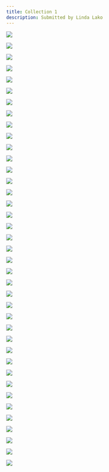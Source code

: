 ```yaml
---
title: Collection 1
description: Submitted by Linda Lako
---
```


::: {layout-ncol=3}
![](images/05CBE664-77E4-4CB0-90A3-DB6B69AFDB5E.jpeg){.lightbox group="gallery" fig-alt="05CBE664-77E4-4CB0-90A3-DB6B69AFDB5E"}

![](images/Picture8.jpg){.lightbox group="gallery" fig-alt="Picture8"}

![](images/IMG_3093.jpg){.lightbox group="gallery" fig-alt="IMG 3093"}

![](images/2499C0A7-27DD-4C59-8ADE-3B93C15A6005.jpeg){.lightbox group="gallery" fig-alt="2499C0A7-27DD-4C59-8ADE-3B93C15A6005"}

![](images/EA481402-525D-4827-890C-C1E155C1A5FB.jpeg){.lightbox group="gallery" fig-alt="EA481402-525D-4827-890C-C1E155C1A5FB"}

![](images/573BE39A-404E-4AFB-9087-F8C39F8598DC.jpeg){.lightbox group="gallery" fig-alt="573BE39A-404E-4AFB-9087-F8C39F8598DC"}

![](images/E4025DD4-9DA5-4209-A864-C830A10F8871.jpeg){.lightbox group="gallery" fig-alt="E4025DD4-9DA5-4209-A864-C830A10F8871"}

![](images/241B23B0-0EDE-4AAC-BB32-7E6263112EAD.jpeg){.lightbox group="gallery" fig-alt="241B23B0-0EDE-4AAC-BB32-7E6263112EAD"}

![](images/6ACCF0BC-4F86-40F3-80EC-50A907CBB917.png){.lightbox group="gallery" fig-alt="6ACCF0BC-4F86-40F3-80EC-50A907CBB917"}

![](images/IMG_0662.JPG){.lightbox group="gallery" fig-alt="IMG 0662"}

![](images/GUbDTrLg.jpeg){.lightbox group="gallery" fig-alt="GUbDTrLg"}

![](images/20240620_214840.jpg){.lightbox group="gallery" fig-alt="20240620 214840"}

![](images/Dep1Dymo.jpeg){.lightbox group="gallery" fig-alt="Dep1Dymo"}

![](images/IMG_0679.JPG){.lightbox group="gallery" fig-alt="IMG 0679"}

![](images/IMG_7521.jpeg){.lightbox group="gallery" fig-alt="IMG 7521"}

![](images/77C3B143-CA51-46EF-9375-509360D122F1.jpeg){.lightbox group="gallery" fig-alt="77C3B143-CA51-46EF-9375-509360D122F1"}

![](images/104C49DD-BEB5-4F8D-9807-90B99FC9628D.jpeg){.lightbox group="gallery" fig-alt="104C49DD-BEB5-4F8D-9807-90B99FC9628D"}

![](images/F9431EF3-692B-4328-8D19-C18A5B99F622.jpeg){.lightbox group="gallery" fig-alt="F9431EF3-692B-4328-8D19-C18A5B99F622"}

![](images/6F3C0C65-A767-49C9-94E1-81464BFFC8B1.jpeg){.lightbox group="gallery" fig-alt="6F3C0C65-A767-49C9-94E1-81464BFFC8B1"}

![](images/Picture1.jpg){.lightbox group="gallery" fig-alt="Picture1"}

![](images/evelyne_1.jpg){.lightbox group="gallery" fig-alt="evelyne 1"}

![](images/IMG_3475.JPG){.lightbox group="gallery" fig-alt="IMG 3475"}

![](images/AD746A3B-F3B8-4024-848A-82D75A6E43DF.jpeg){.lightbox group="gallery" fig-alt="AD746A3B-F3B8-4024-848A-82D75A6E43DF"}

![](images/Picture2.jpg){.lightbox group="gallery" fig-alt="Picture2"}

![](images/evelyne_2.jpg){.lightbox group="gallery" fig-alt="evelyne 2"}

![](images/evelyne_3.jpg){.lightbox group="gallery" fig-alt="evelyne 3"}

![](images/Picture3.jpg){.lightbox group="gallery" fig-alt="Picture3"}

![](images/37B32DB9-58D4-4D6F-AF3A-CB954D3EDAF9.jpeg){.lightbox group="gallery" fig-alt="37B32DB9-58D4-4D6F-AF3A-CB954D3EDAF9"}

![](images/F5E2E8A2-7B08-4D44-A1A7-B83D82C7CC7B.jpeg){.lightbox group="gallery" fig-alt="F5E2E8A2-7B08-4D44-A1A7-B83D82C7CC7B"}

![](images/Picture7.jpg){.lightbox group="gallery" fig-alt="Picture7"}

![](images/DaxvM3dA.jpeg){.lightbox group="gallery" fig-alt="DaxvM3dA"}

![](images/Picture6.jpg){.lightbox group="gallery" fig-alt="Picture6"}

![](images/5A9BF134-FCA4-4BA7-937C-C85556F701A9.jpeg){.lightbox group="gallery" fig-alt="5A9BF134-FCA4-4BA7-937C-C85556F701A9"}

![](images/Picture4.jpg){.lightbox group="gallery" fig-alt="Picture4"}

![](images/evelyne_4.jpg){.lightbox group="gallery" fig-alt="evelyne 4"}

![](images/evelyne_5.jpg){.lightbox group="gallery" fig-alt="evelyne 5"}

![](images/Picture5.jpg){.lightbox group="gallery" fig-alt="Picture5"}

![](images/5C4DF6FF-C10A-4975-B427-656CCCF5A52C.jpeg){.lightbox group="gallery" fig-alt="5C4DF6FF-C10A-4975-B427-656CCCF5A52C"}

![](images/8C5C9E27-9FB1-4D2A-AAD8-06410217671F.jpeg){.lightbox group="gallery" fig-alt="8C5C9E27-9FB1-4D2A-AAD8-06410217671F"}
:::